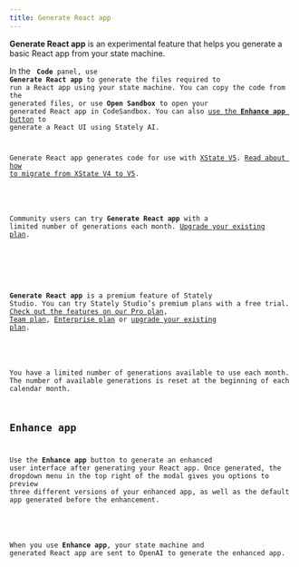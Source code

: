 ```yaml
---
title: Generate React app
---
```


**Generate React app** is an experimental feature that helps you generate a basic React app from your state machine.

In the <Code size={18} /> **Code** panel, use **Generate React app** to generate the files required to run a React app using your state machine. You can copy the code from the generated files, or use **Open Sandbox** to open your generated React app in CodeSandbox. You can also [use the **Enhance app** button](#enhance-app) to generate a React UI using Stately AI.

Generate React app generates code for use with [XState V5](xstate.mdx). [Read about how to migrate from XState V4 to V5](migration.mdx).

<Callout>

Community users can try **Generate React app** with a limited number of generations each month. [Upgrade your existing plan](https://stately.ai/registry/billing).

</Callout>

<Callout>

**Generate React app** is a premium feature of Stately Studio. You can try Stately Studio’s premium plans with a free trial. [Check out the features on our Pro plan](studio-pro-plan.mdx), [Team plan](studio-team-plan.mdx), [Enterprise plan](studio-enterprise-plan.mdx) or [upgrade your existing plan](https://stately.ai/registry/billing).

</Callout>

You have a limited number of generations available to use each month. The number of available generations is reset at the beginning of each calendar month.

## Enhance app

Use the **Enhance app** button to generate an enhanced user interface after generating your React app. Once generated, the dropdown menu in the top right of the modal gives you options to preview three different versions of your enhanced app, as well as the default app generated before the enhancement.

<Callout>

When you use **Enhance app**, your state machine and generated React app are sent to OpenAI to generate the enhanced app.

</Callout>
